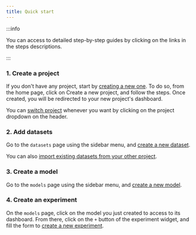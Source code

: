 ```yaml
---
title: Quick start
---
```






:::info

You can access to detailed step-by-step guides by clicking on the links in the steps descriptions.

:::

### 1. Create a project

If you don't have any project, start by [creating a new one](../projects/create-a-project). To do so, from the home page, click
on Create a new project, and follow the steps. Once created, you will be redirected to your new project's dashboard.

<VideoPlayer src="https://storage.googleapis.com/cdn.csquare.run/docs/webm/create-a-project.webm"/>

You can [switch project](../projects/select-a-project) whenever you want by clicking on the project dropdown on the header.

### 2. Add datasets

Go to the `datasets` page using the sidebar menu, and [create a new dataset](../datasets/create-a-dataset).

You can also [import existing datasets from your other project](../datasets/import-an-existing-dataset-to-a-project).

### 3. Create a model

Go to the `models` page using the sidebar menu, and [create a new model](../models/create-a-model).

<VideoPlayer src="https://storage.googleapis.com/cdn.csquare.run/docs/webm/create-a-model.webm" />

### 4. Create an experiment

On the `models` page, click on the model you just created to access to its dashboard. From there, click on the `+` button of the experiment widget, and fill the form to [create a new experiment](../models/experiments/create-an-experiment).

<VideoPlayer src="https://storage.googleapis.com/cdn.csquare.run/docs/webm/create-an-experiment.webm"/>